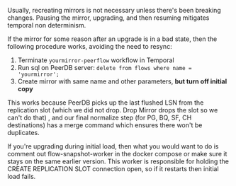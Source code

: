 Usually, recreating mirrors is not necessary unless there's been breaking changes. Pausing the mirror, upgrading, and then resuming mitigates temporal non determinism.

If the mirror for some reason after an upgrade is in a bad state, then the following procedure works, avoiding the need to resync:
1. Terminate `yourmirror-peerflow` workflow in Temporal
2. Run sql on PeerDB server: `delete from flows where name = 'yourmirror';`
3. Create mirror with same name and other parameters, **but turn off initial copy**

This works because PeerDB picks up the last flushed LSN from the replication slot (which we did not drop. Drop Mirror drops the slot so we can't do that) , and our final normalize step (for PG, BQ, SF, CH destinations) has a merge command which ensures there won't be duplicates.

If you're upgrading during initial load, then what you would want to do is comment out flow-snapshot-worker in the docker compose or make sure it stays on the same earlier version. This worker is responsible for holding the CREATE REPLICATION SLOT connection open, so if it restarts then initial load fails.